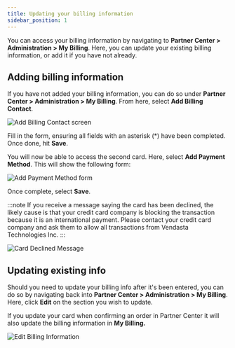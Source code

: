 ```yaml
---
title: Updating your billing information
sidebar_position: 1
---
```


You can access your billing information by navigating to **Partner Center > Administration > My Billing**. Here, you can update your existing billing information, or add it if you have not already.

## Adding billing information

If you have not added your billing information, you can do so under **Partner Center > Administration > My Billing**. From here, select **Add Billing Contact**.

![Add Billing Contact screen](/img/administration/my-account/my-billing/add-billing-contact.jpg)

Fill in the form, ensuring all fields with an asterisk (*) have been completed. Once done, hit **Save**.

You will now be able to access the second card. Here, select **Add Payment Method**. This will show the following form:

![Add Payment Method form](/img/administration/my-account/my-billing/add-payment-method.jpg)

Once complete, select **Save**.

:::note
If you receive a message saying the card has been declined, the likely cause is that your credit card company is blocking the transaction because it is an international payment. Please contact your credit card company and ask them to allow all transactions from Vendasta Technologies Inc.
:::

![Card Declined Message](/img/administration/my-account/my-billing/card-declined.jpg)

## Updating existing info

Should you need to update your billing info after it's been entered, you can do so by navigating back into **Partner Center > Administration > My Billing**. Here, click **Edit** on the section you wish to update.

If you update your card when confirming an order in Partner Center it will also update the billing information in **My Billing.**

![Edit Billing Information](/img/administration/my-account/my-billing/edit-billing-info.jpg)